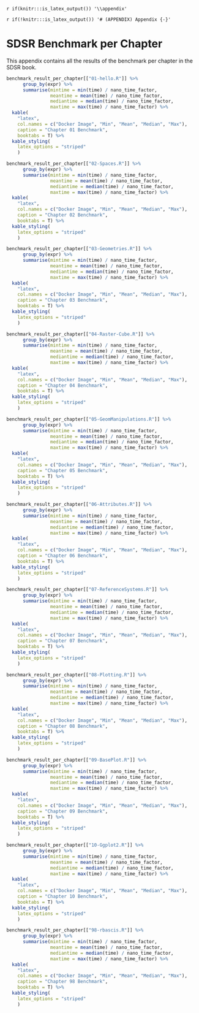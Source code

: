 `r if(knitr:::is_latex_output()) '\\appendix'`

`r if(!knitr:::is_latex_output()) '# (APPENDIX) Appendix {-}'` 

<!--
If you feel it necessary to include an appendix, it goes here.
-->

# SDSR Benchmark per Chapter {#apendix-benchmark-per-chapter}

This appendix contains all the results of the benchmark per chapter in the SDSR book.

```r
benchmark_result_per_chapter[["01-hello.R"]] %>% 
      group_by(expr) %>% 
      summarise(mintime = min(time) / nano_time_factor,
                meantime = mean(time) / nano_time_factor,
                mediantime = median(time) / nano_time_factor,
                maxtime = max(time) / nano_time_factor) %>%
  kable(
    "latex",
    col.names = c("Docker Image", "Min", "Mean", "Median", "Max"),
    caption = "Chapter 01 Benchmark",
    booktabs = T) %>%
  kable_styling(
    latex_options = "striped"
    )
```

```r
benchmark_result_per_chapter[["02-Spaces.R"]] %>% 
      group_by(expr) %>% 
      summarise(mintime = min(time) / nano_time_factor,
                meantime = mean(time) / nano_time_factor,
                mediantime = median(time) / nano_time_factor,
                maxtime = max(time) / nano_time_factor) %>%
  kable(
    "latex",
    col.names = c("Docker Image", "Min", "Mean", "Median", "Max"),
    caption = "Chapter 02 Benchmark",
    booktabs = T) %>%
  kable_styling(
    latex_options = "striped"
    )
```

```r
benchmark_result_per_chapter[["03-Geometries.R"]] %>% 
      group_by(expr) %>% 
      summarise(mintime = min(time) / nano_time_factor,
                meantime = mean(time) / nano_time_factor,
                mediantime = median(time) / nano_time_factor,
                maxtime = max(time) / nano_time_factor) %>%
  kable(
    "latex",
    col.names = c("Docker Image", "Min", "Mean", "Median", "Max"),
    caption = "Chapter 03 Benchmark",
    booktabs = T) %>%
  kable_styling(
    latex_options = "striped"
    )
```

```r
benchmark_result_per_chapter[["04-Raster-Cube.R"]] %>% 
      group_by(expr) %>% 
      summarise(mintime = min(time) / nano_time_factor,
                meantime = mean(time) / nano_time_factor,
                mediantime = median(time) / nano_time_factor,
                maxtime = max(time) / nano_time_factor) %>%
  kable(
    "latex",
    col.names = c("Docker Image", "Min", "Mean", "Median", "Max"),
    caption = "Chapter 04 Benchmark",
    booktabs = T) %>%
  kable_styling(
    latex_options = "striped"
    )
```

```r
benchmark_result_per_chapter[["05-GeomManipulations.R"]] %>% 
      group_by(expr) %>% 
      summarise(mintime = min(time) / nano_time_factor,
                meantime = mean(time) / nano_time_factor,
                mediantime = median(time) / nano_time_factor,
                maxtime = max(time) / nano_time_factor) %>%
  kable(
    "latex",
    col.names = c("Docker Image", "Min", "Mean", "Median", "Max"),
    caption = "Chapter 05 Benchmark",
    booktabs = T) %>%
  kable_styling(
    latex_options = "striped"
    )
```

```r
benchmark_result_per_chapter[["06-Attributes.R"]] %>% 
      group_by(expr) %>% 
      summarise(mintime = min(time) / nano_time_factor,
                meantime = mean(time) / nano_time_factor,
                mediantime = median(time) / nano_time_factor,
                maxtime = max(time) / nano_time_factor) %>%
  kable(
    "latex",
    col.names = c("Docker Image", "Min", "Mean", "Median", "Max"),
    caption = "Chapter 06 Benchmark",
    booktabs = T) %>%
  kable_styling(
    latex_options = "striped"
    )
```

```r
benchmark_result_per_chapter[["07-ReferenceSystems.R"]] %>% 
      group_by(expr) %>% 
      summarise(mintime = min(time) / nano_time_factor,
                meantime = mean(time) / nano_time_factor,
                mediantime = median(time) / nano_time_factor,
                maxtime = max(time) / nano_time_factor) %>%
  kable(
    "latex",
    col.names = c("Docker Image", "Min", "Mean", "Median", "Max"),
    caption = "Chapter 07 Benchmark",
    booktabs = T) %>%
  kable_styling(
    latex_options = "striped"
    )
```

```r
benchmark_result_per_chapter[["08-Plotting.R"]] %>% 
      group_by(expr) %>% 
      summarise(mintime = min(time) / nano_time_factor,
                meantime = mean(time) / nano_time_factor,
                mediantime = median(time) / nano_time_factor,
                maxtime = max(time) / nano_time_factor) %>%
  kable(
    "latex",
    col.names = c("Docker Image", "Min", "Mean", "Median", "Max"),
    caption = "Chapter 08 Benchmark",
    booktabs = T) %>%
  kable_styling(
    latex_options = "striped"
    )
```

```r
benchmark_result_per_chapter[["09-BasePlot.R"]] %>% 
      group_by(expr) %>% 
      summarise(mintime = min(time) / nano_time_factor,
                meantime = mean(time) / nano_time_factor,
                mediantime = median(time) / nano_time_factor,
                maxtime = max(time) / nano_time_factor) %>%
  kable(
    "latex",
    col.names = c("Docker Image", "Min", "Mean", "Median", "Max"),
    caption = "Chapter 09 Benchmark",
    booktabs = T) %>%
  kable_styling(
    latex_options = "striped"
    )
```

```r
benchmark_result_per_chapter[["10-Ggplot2.R"]] %>% 
      group_by(expr) %>% 
      summarise(mintime = min(time) / nano_time_factor,
                meantime = mean(time) / nano_time_factor,
                mediantime = median(time) / nano_time_factor,
                maxtime = max(time) / nano_time_factor) %>%
  kable(
    "latex",
    col.names = c("Docker Image", "Min", "Mean", "Median", "Max"),
    caption = "Chapter 10 Benchmark",
    booktabs = T) %>%
  kable_styling(
    latex_options = "striped"
    )
```

```r
benchmark_result_per_chapter[["98-rbascis.R"]] %>% 
      group_by(expr) %>% 
      summarise(mintime = min(time) / nano_time_factor,
                meantime = mean(time) / nano_time_factor,
                mediantime = median(time) / nano_time_factor,
                maxtime = max(time) / nano_time_factor) %>%
  kable(
    "latex",
    col.names = c("Docker Image", "Min", "Mean", "Median", "Max"),
    caption = "Chapter 98 Benchmark",
    booktabs = T) %>%
  kable_styling(
    latex_options = "striped"
    )
```